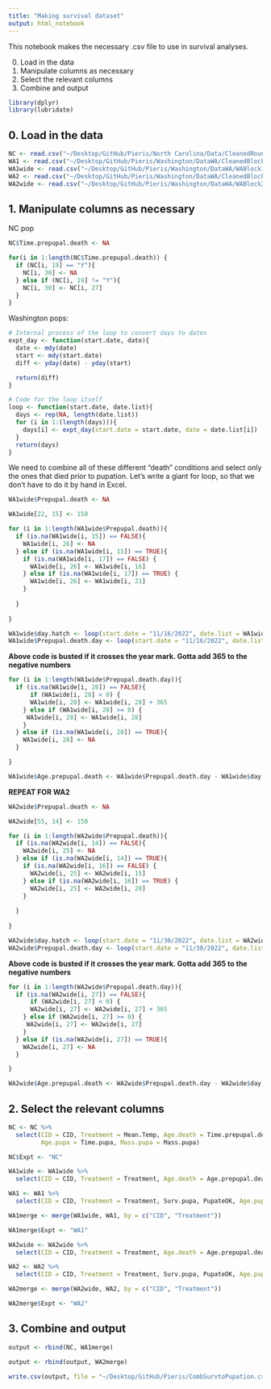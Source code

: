 ```yaml
---
title: "Making survival dataset"
output: html_notebook
---
```


This notebook makes the necessary .csv file to use in survival analyses. 


0. Load in the data
1. Manipulate columns as necessary
2. Select the relevant columns
3. Combine and output


```r
library(dplyr)
library(lubridate)
```


## 0. Load in the data

```r
NC <- read.csv("~/Desktop/GitHub/Pieris/North Carolina/Data/CleanedRound1.csv", header = T)
WA1 <- read.csv("~/Desktop/GitHub/Pieris/Washington/DataWA/CleanedBlock1.csv", header = T)
WA1wide <- read.csv("~/Desktop/GitHub/Pieris/Washington/DataWA/WABlock1Dev.csv", header = T)
WA2 <- read.csv("~/Desktop/GitHub/Pieris/Washington/DataWA/CleanedBlock2.csv", header = T)
WA2wide <- read.csv("~/Desktop/GitHub/Pieris/Washington/DataWA/WABlock2Dev.csv", header = T)
```


## 1. Manipulate columns as necessary

NC pop

```r
NC$Time.prepupal.death <- NA
```

```r
for(i in 1:length(NC$Time.prepupal.death)) { 
  if (NC[i, 19] == "Y"){
    NC[i, 30] <- NA
  } else if (NC[i, 19] != "Y"){
    NC[i, 30] <- NC[i, 27]
  }
}
```


Washington pops:


```r
# Internal process of the loop to convert days to dates
expt_day <- function(start.date, date){
  date <- mdy(date)
  start <- mdy(start.date)
  diff <- yday(date) - yday(start)

  return(diff)
}

# Code for the loop itself
loop <- function(start.date, date.list){
  days <- rep(NA, length(date.list))
  for (i in 1:(length(days))){
    days[i] <- expt_day(start.date = start.date, date = date.list[i])
  }
  return(days)
}
```


We need to combine all of these different "death" conditions and select only the ones that died prior to pupation. Let's write a giant for loop, so that we don't have to do it by hand in Excel. 

```r
WA1wide$Prepupal.death <- NA

WA1wide[22, 15] <- 150
```


```r
for (i in 1:length(WA1wide$Prepupal.death)){
  if (is.na(WA1wide[i, 15]) == FALSE){
    WA1wide[i, 26] <- NA
  } else if (is.na(WA1wide[i, 15]) == TRUE){
    if (is.na(WA1wide[i, 17]) == FALSE) {
      WA1wide[i, 26] <- WA1wide[i, 16]
    } else if (is.na(WA1wide[i, 17]) == TRUE) {
      WA1wide[i, 26] <- WA1wide[i, 21]
    }
  
  }
  
}  
```




```r
WA1wide$day.hatch <- loop(start.date = "11/16/2022", date.list = WA1wide$Date.hatch)
WA1wide$Prepupal.death.day <- loop(start.date = "11/16/2022", date.list = WA1wide$Prepupal.death)
```

**Above code is busted if it crosses the year mark. Gotta add 365 to the negative numbers**

```r
for (i in 1:length(WA1wide$Prepupal.death.day)){
  if (is.na(WA1wide[i, 28]) == FALSE){
      if (WA1wide[i, 28] < 0) {
      WA1wide[i, 28] <- WA1wide[i, 28] + 365
    } else if (WA1wide[i, 28] >= 0) {
     WA1wide[i, 28] <- WA1wide[i, 28]
    }
  } else if (is.na(WA1wide[i, 28]) == TRUE){
    WA1wide[i, 28] <- NA
  }

}
```



```r
WA1wide$Age.prepupal.death <- WA1wide$Prepupal.death.day - WA1wide$day.hatch
```

**REPEAT FOR WA2**

```r
WA2wide$Prepupal.death <- NA

WA2wide[55, 14] <- 150
```


```r
for (i in 1:length(WA2wide$Prepupal.death)){
  if (is.na(WA2wide[i, 14]) == FALSE){
    WA2wide[i, 25] <- NA
  } else if (is.na(WA2wide[i, 14]) == TRUE){
    if (is.na(WA2wide[i, 16]) == FALSE) {
      WA2wide[i, 25] <- WA2wide[i, 15]
    } else if (is.na(WA2wide[i, 16]) == TRUE) {
      WA2wide[i, 25] <- WA2wide[i, 20]
    }
  
  }
  
}  
```


```r
WA2wide$day.hatch <- loop(start.date = "11/30/2022", date.list = WA2wide$Date.hatch)
WA2wide$Prepupal.death.day <- loop(start.date = "11/30/2022", date.list = WA2wide$Prepupal.death)
```

**Above code is busted if it crosses the year mark. Gotta add 365 to the negative numbers**

```r
for (i in 1:length(WA2wide$Prepupal.death.day)){
  if (is.na(WA2wide[i, 27]) == FALSE){
      if (WA2wide[i, 27] < 0) {
      WA2wide[i, 27] <- WA2wide[i, 27] + 365
    } else if (WA2wide[i, 27] >= 0) {
     WA2wide[i, 27] <- WA2wide[i, 27]
    }
  } else if (is.na(WA2wide[i, 27]) == TRUE){
    WA2wide[i, 27] <- NA
  }

}
```



```r
WA2wide$Age.prepupal.death <- WA2wide$Prepupal.death.day - WA2wide$day.hatch
```


## 2. Select the relevant columns

```r
NC <- NC %>%
  select(CID = CID, Treatment = Mean.Temp, Age.death = Time.prepupal.death, Surv.pupa, PupateOK = PupateOk, 
         Age.pupa = Time.pupa, Mass.pupa = Mass.pupa)

NC$Expt <- "NC"
```

```r
WA1wide <- WA1wide %>%
  select(CID = CID, Treatment = Treatment, Age.death = Age.prepupal.death, Mass.pupa = Mass.pupa)

WA1 <- WA1 %>%
  select(CID = CID, Treatment = Treatment, Surv.pupa, PupateOK, Age.pupa = DaysHtoP)

WA1merge <- merge(WA1wide, WA1, by = c("CID", "Treatment"))

WA1merge$Expt <- "WA1"
```


```r
WA2wide <- WA2wide %>%
  select(CID = CID, Treatment = Treatment, Age.death = Age.prepupal.death, Mass.pupa = Mass.pupa)

WA2 <- WA2 %>%
  select(CID = CID, Treatment = Treatment, Surv.pupa, PupateOK, Age.pupa = DaysHtoP)

WA2merge <- merge(WA2wide, WA2, by = c("CID", "Treatment"))

WA2merge$Expt <- "WA2"
```


## 3. Combine and output

```r
output <- rbind(NC, WA1merge)

output <- rbind(output, WA2merge)
```


```r
write.csv(output, file = "~/Desktop/GitHub/Pieris/CombSurvtoPupation.csv")
```


